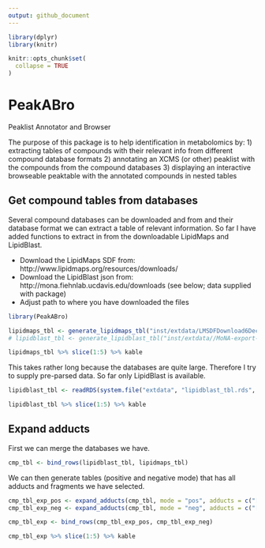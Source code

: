 ```yaml
---
output: github_document
---
```


<!-- README.md is generated from README.Rmd. Please edit that file -->

```r
library(dplyr)
library(knitr)

knitr::opts_chunk$set(
  collapse = TRUE
)
```


# PeakABro
Peaklist Annotator and Browser

The purpose of this package is to help identification in metabolomics by:
1) extracting tables of compounds with their relevant info from different compound database formats
2) annotating an XCMS (or other) peaklist with the compounds from the compound databases
3) displaying an interactive browseable peaktable with the annotated compounds in nested tables

## Get compound tables from databases

Several compound databases can be downloaded and from and their database format we can extract a table of relevant information.
So far I have added functions to extract in from the downloadable LipidMaps and LipidBlast.

* Download the LipidMaps SDF from: http://www.lipidmaps.org/resources/downloads/
* Download the LipidBlast json from: http://mona.fiehnlab.ucdavis.edu/downloads (see below; data supplied with package)
* Adjust path to where you have downloaded the files

```r
library(PeakABro)
```

```r
lipidmaps_tbl <- generate_lipidmaps_tbl("inst/extdata/LMSDFDownload6Dec16FinalAll.sdf")
# lipidblast_tbl <- generate_lipidblast_tbl("inst/extdata//MoNA-export-LipidBlast.json")
```

```r
lipidmaps_tbl %>% slice(1:5) %>% kable
```

This takes rather long because the databases are quite large. Therefore I try to supply pre-parsed data.
So far only LipidBlast is available.

```r
lipidblast_tbl <- readRDS(system.file("extdata", "lipidblast_tbl.rds", package="PeakABro"))
```

```r
lipidblast_tbl %>% slice(1:5) %>% kable
```


## Expand adducts

First we can merge the databases we have.

```r
cmp_tbl <- bind_rows(lipidblast_tbl, lipidmaps_tbl)
```

We can then generate tables (positive and negative mode) that has all adducts and fragments we have selected.
```r
cmp_tbl_exp_pos <- expand_adducts(cmp_tbl, mode = "pos", adducts = c("[M+H]+", "[M+Na]+", "[2M+H]+", "[M+K]+", "[M+H-H2O]+"))
cmp_tbl_exp_neg <- expand_adducts(cmp_tbl, mode = "neg", adducts = c("[M-H]-", "[2M-H]-", "[M-2H+Na]-", "[M+Cl]-", "[M-H-H2O]-"))

cmp_tbl_exp <- bind_rows(cmp_tbl_exp_pos, cmp_tbl_exp_neg)

cmp_tbl_exp %>% slice(1:5) %>% kable
```
